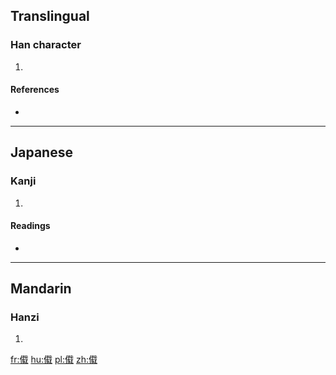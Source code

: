 {{also|儎}}
==Translingual==

===Han character===
{{Han char|rn=9|rad=人|as=10|sn=12|four=|canj=OJIQ|ids=⿰亻载}}

# {{defn|Han|sort=人10}}

====References====
* {{Han ref|kx=0114.051|hdz=10200.011|uh=50A4|ud=20644}}

----

==Japanese==

===Kanji===
{{ja-kanji|grade=|rs=人10}}

# {{defn|lang=ja|sort=人10}}

====Readings====
* {{ja-readings|on=[[さい]] (sai)|kun=}}

----

==Mandarin==

===Hanzi===
{{cmn-hanzi|pin=[[zài]] ([[zai4]])|wg=tsai<sup>4</sup>}}

# {{defn|lang=cmn|sort=人10}}

[[fr:傤]]
[[hu:傤]]
[[pl:傤]]
[[zh:傤]]